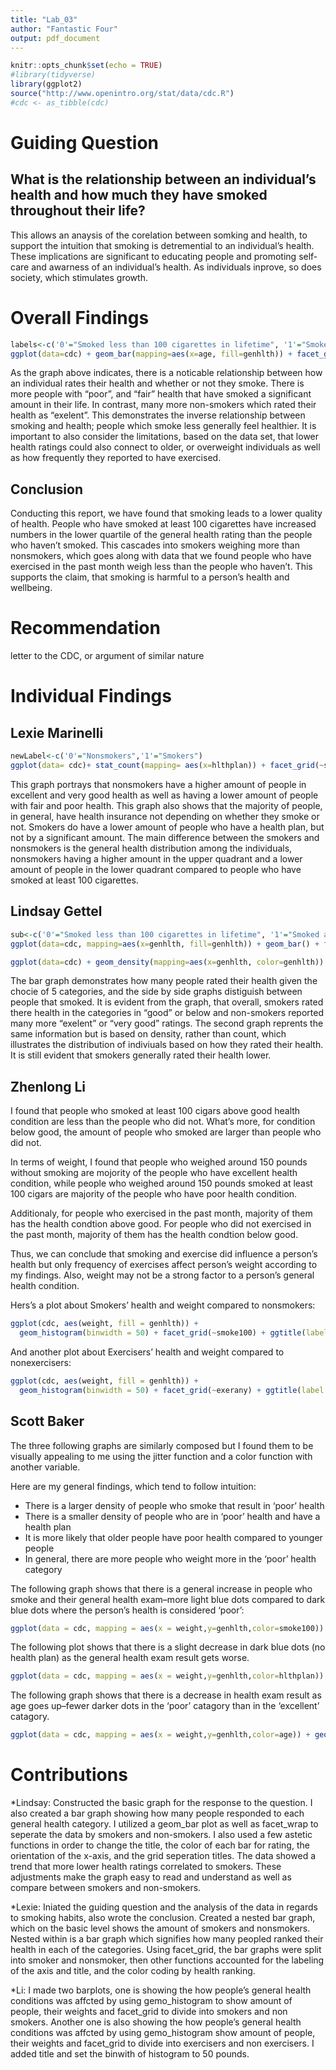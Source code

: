 ```yaml
---
title: "Lab_03"
author: "Fantastic Four"
output: pdf_document
---
```


```r
knitr::opts_chunk$set(echo = TRUE)
#library(tidyverse)
library(ggplot2)
source("http://www.openintro.org/stat/data/cdc.R")
#cdc <- as_tibble(cdc)
```

# Guiding Question
## What is the relationship between an individual's health and how much they have smoked throughout their life? 
This allows an anaysis of the corelation between somking and health, to support the intuition that smoking is detremential to an individual's health. These implications are significant to educating people and promoting self-care and awarness of an individual's health. As individuals inprove, so does society, which stimulates growth.

# Overall Findings
```r
labels<-c('0'="Smoked less than 100 cigarettes in lifetime", '1'="Smoked at least 100 cigarettes in lifetime")
ggplot(data=cdc) + geom_bar(mapping=aes(x=age, fill=genhlth)) + facet_grid(genhlth~smoke100, labeller=labeller(smoke100=labels)) + ggtitle("Distribution of age of smokers and nonsmokers with health rating")
```
As the graph above indicates, there is a noticable relationship between how an individual rates their health and whether or not they smoke. There is more people with "poor", and "fair" health that have smoked a significant amount in their life. In contrast, many more non-smokers which rated their health as "exelent". This demonstrates the inverse relationship between smoking and health; people which smoke less generally feel healthier.
It is important to also consider the limitations, based on the data set, that lower health ratings could also connect to older, or overweight individuals as well as how frequently they reported to have exercised.

## Conclusion  
Conducting this report, we have found that smoking leads to a lower quality of health.  People who have smoked at least 100 cigarettes have increased numbers in the lower quartile of the general health rating than the people who haven't smoked. This cascades into smokers weighing more than nonsmokers, which goes along with data that we found people who have exercised in the past month weigh less than the people who haven't. This supports the claim, that smoking is harmful to a person's health and wellbeing. 


# Recommendation
letter to the CDC, or argument of similar nature

# Individual Findings

## Lexie Marinelli
```r
newLabel<-c('0'="Nonsmokers",'1'="Smokers")
ggplot(data= cdc)+ stat_count(mapping= aes(x=hlthplan)) + facet_grid(~smoke100, labeller=labeller(smoke100=newLabel)) +geom_bar(mapping= aes(x=hlthplan, fill= genhlth), position= "dodge") + theme(aspect.ratio=1) + ggtitle(label = "             Smokers vs. Nonsmokers") +xlab(label= "Health Plan") +ylab(label= "Amount of people")
```
  
  This graph portrays that nonsmokers have a higher amount of people in excellent and very good health as well as having a lower amount of people with fair and poor health. This graph also shows that the majority of people, in general, have health insurance not depending on whether they smoke or not. Smokers do have a lower amount of people who have a health plan, but not by a significant amount. The main difference between the smokers and nonsmokers is the general health distribution among the individuals, nonsmokers having a higher amount in the upper quadrant and a lower amount of people in the lower quadrant compared to people who have smoked at least 100 cigarettes.
  
## Lindsay Gettel
```r
sub<-c('0'="Smoked less than 100 cigarettes in lifetime", '1'="Smoked at least 100 cigarettes in lifetime")
ggplot(data=cdc, mapping=aes(x=genhlth, fill=genhlth)) + geom_bar() + facet_wrap(~smoke100, labeller = labeller(smoke100=sub)) +ggtitle("Smokers vs. Nonsmokers with health rating") + theme(axis.text.x=element_text(angle=90))
```
```r
ggplot(data=cdc) + geom_density(mapping=aes(x=genhlth, color=genhlth)) + facet_wrap(~smoke100, labeller = labeller(smoke100=sub)) +ggtitle("Smokers vs. Nonsmokers with health rating by density") + theme(axis.text.x=element_text(angle=90))
```

The bar graph demonstrates how many people rated their health given the chocie of 5 categories, and the side by side graphs distiguish between people that smoked. It is evident from the graph, that overall, smokers rated there health in the categories in "good" or below and non-smokers reported many more "exelent" or "very good" ratings.
The second graph reprents the same information but is based on density, rather than count, which illustrates the distribution of indiviuals based on how they rated their health. It is still evident that smokers generally rated their health lower.

## Zhenlong Li
I found that people who smoked at least 100 cigars above good health condition are less than the people who did not. What's more, for condition below good, the amount of people who smoked are larger than people who did not. 

In terms of weight, I found that people who weighed around 150 pounds without smoking are mojority of the people who have excellent health condition, while people who weighed around 150 pounds smoked at least 100 cigars are majority of the people who have poor health condition.

Additionaly, for people who exercised in the past month, majority of them has the health condtion above good. For people who did not exercised in the past month, majority of them has the health condtion below good.

Thus, we can conclude that smoking and exercise did influence a person's health but only frequency of exercises affect person's weight according to my findings. Also, weight may not be a strong factor to a person's general health condition.

Hers's a plot about Smokers' health and weight compared to nonsmokers:
```r
ggplot(cdc, aes(weight, fill = genhlth)) +
  geom_histogram(binwidth = 50) + facet_grid(~smoke100) + ggtitle(label = "Smokers' health and weight compared to nonsmokers ", subtitle = "Created by Li") +xlab(label= "weight") +ylab(label= "Amount of people (out of 20,000)")
```
And another plot about Exercisers' health and weight compared to nonexercisers:
```r
ggplot(cdc, aes(weight, fill = genhlth)) +
  geom_histogram(binwidth = 50) + facet_grid(~exerany) + ggtitle(label = "Exercisers' health and weight compared to nonexercisers ", subtitle = "Created by Li") +xlab(label= "weight") +ylab(label= "Amount of people (out of 20,000)")
```

## Scott Baker
The three following graphs are similarly composed but I found them to be visually appealing to me using the jitter function and a color function with another variable.

Here are my general findings, which tend to follow intuition:

* There is a larger density of people who smoke that result in 'poor' health
* There is a smaller density of people who are in 'poor' health and have a health plan
* It is more likely that older people have poor health compared to younger people
* In general, there are more people who weight more in the 'poor' health category

The following graph shows that there is a general increase in people who smoke and their general health exam--more light blue dots compared to dark blue dots where the person's health is considered 'poor':
```r
ggplot(data = cdc, mapping = aes(x = weight,y=genhlth,color=smoke100)) + geom_jitter() + ggtitle(label = "Comparing weight to general health with visualization of smoking") +xlab("Weight(lbs)") + ylab("General Health Exam Result")
```

The following plot shows that there is a slight decrease in dark blue dots (no health plan) as the general health exam result gets worse.

```r
ggplot(data = cdc, mapping = aes(x = weight,y=genhlth,color=hlthplan)) + geom_jitter() + ggtitle(label = "Comparing weight to general health with visualization of health plan") +xlab("Weight(lbs)") + ylab("General Health Exam Result")
```
The following graph shows that there is a decrease in health exam result as age goes up--fewer darker dots in the 'poor' catagory than in the 'excellent' catagory.

```r
ggplot(data = cdc, mapping = aes(x = weight,y=genhlth,color=age)) + geom_jitter() + ggtitle(label = "Comparing weight to general health with visualization of age") +xlab("Weight(lbs)") + ylab("General Health Exam Result")

```

# Contributions
*Lindsay: Constructed the basic graph for the response to the question. I also created a bar graph showing how many people responded to each general health category. I utilized a geom_bar plot as well as facet_wrap to seperate the data by smokers and non-smokers. I also used a few astetic functions in order to change the title, the color of each bar for rating, the orientation of the x-axis, and the grid seperation titles. The data showed a trend that more lower health ratings correlated to smokers. These adjustments make the graph easy to read and understand as well as compare between smokers and non-smokers.

*Lexie: Iniated the guiding question and the analysis of the data in regards to smoking habits, also wrote the conclusion. Created a nested bar graph, which on the basic level shows the amount of smokers and nonsmokers. Nested within is a bar graph which signifies how many peopled ranked their health in each of the categories. Using facet_grid, the bar graphs were split into smoker and nonsmoker, then other functions accounted for the labeling of the axis and title, and the color coding by health ranking.

*Li: I made two barplots, one is showing the how people's general health conditions was affcted by using gemo_histogram to show amount of people, their weights and facet_grid to divide into smokers and non smokers. Another one is also showing the how people's general health conditions was affcted by using gemo_histogram show amount of people, their weights and facet_grid to divide into exercisers and non exercisers. I added title and set the binwith of histogram to 50 pounds.